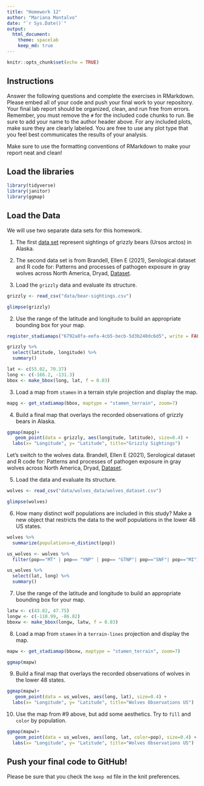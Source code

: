 ```yaml
---
title: "Homework 12"
author: "Mariana Montalvo"
date: "`r Sys.Date()`"
output:
  html_document: 
    theme: spacelab
    keep_md: true
---
```


```r
knitr::opts_chunk$set(echo = TRUE)
```

## Instructions
Answer the following questions and complete the exercises in RMarkdown. Please embed all of your code and push your final work to your repository. Your final lab report should be organized, clean, and run free from errors. Remember, you must remove the `#` for the included code chunks to run. Be sure to add your name to the author header above. For any included plots, make sure they are clearly labeled. You are free to use any plot type that you feel best communicates the results of your analysis.  

Make sure to use the formatting conventions of RMarkdown to make your report neat and clean!  

## Load the libraries  
```r
library(tidyverse)
library(janitor)
library(ggmap)
``` 

## Load the Data
We will use two separate data sets for this homework.  

1. The first [data set](https://rcweb.dartmouth.edu/~f002d69/workshops/index_rspatial.html) represent sightings of grizzly bears (Ursos arctos) in Alaska.  

2. The second data set is from Brandell, Ellen E (2021), Serological dataset and R code for: Patterns and processes of pathogen exposure in gray wolves across North America, Dryad, [Dataset](https://doi.org/10.5061/dryad.5hqbzkh51).  

1. Load the `grizzly` data and evaluate its structure. 
```r
grizzly <- read_csv("data/bear-sightings.csv")
```
```r
glimpse(grizzly)
```

2. Use the range of the latitude and longitude to build an appropriate bounding box for your map.

```r
register_stadiamaps("6792a8fa-eefa-4cb5-becb-5d3b240dc6d5", write = FALSE)
```

```r
grizzly %>% 
  select(latitude, longitude) %>% 
  summary()
```
```r
lat <- c(55.02, 70.37)
long <- c(-166.2, -131.3)
bbox <- make_bbox(long, lat, f = 0.03)
```

3. Load a map from `stamen` in a terrain style projection and display the map.  
```r
mapg <- get_stadiamap(bbox, maptype = "stamen_terrain", zoom=7)
```

4. Build a final map that overlays the recorded observations of grizzly bears in Alaska. 
```r
ggmap(mapg)+
   geom_point(data = grizzly, aes(longitude, latitude), size=0.4) +
  labs(x= "Longitude", y= "Latitude", title="Grizzly Sightings")
```


Let's switch to the wolves data. Brandell, Ellen E (2021), Serological dataset and R code for: Patterns and processes of pathogen exposure in gray wolves across North America, Dryad, [Dataset](https://doi.org/10.5061/dryad.5hqbzkh51).  

5. Load the data and evaluate its structure. 
```r
wolves <- read_csv("data/wolves_data/wolves_dataset.csv")
```

```r
glimpse(wolves)
```

6. How many distinct wolf populations are included in this study? Make a new object that restricts the data to the wolf populations in the lower 48 US states.
```r
wolves %>% 
  summarize(populations=n_distinct(pop))
```
```r
us_wolves <- wolves %>% 
  filter(pop=="MT" | pop== "YNP" | pop== "GTNP"| pop=="SNF"| pop=="MI")
```

```r
us_wolves %>% 
  select(lat, long) %>% 
  summary()
```

7. Use the range of the latitude and longitude to build an appropriate bounding box for your map. 
```r
latw <- c(43.82, 47.75)
longw <- c(-110.99, -86.82)
bboxw <- make_bbox(longw, latw, f = 0.03)
```

8.  Load a map from `stamen` in a `terrain-lines` projection and display the map.  
```r
mapw <- get_stadiamap(bboxw, maptype = "stamen_terrain", zoom=7)
```

```r
ggmap(mapw)
```

9. Build a final map that overlays the recorded observations of wolves in the lower 48 states.  
```r
ggmap(mapw)+
   geom_point(data = us_wolves, aes(long, lat), size=0.4) +
  labs(x= "Longitude", y= "Latitude", title="Wolves Observations US")
```

10. Use the map from #9 above, but add some aesthetics. Try to `fill` and `color` by population.  
```r
ggmap(mapw)+
   geom_point(data = us_wolves, aes(long, lat, color=pop), size=0.4) +
  labs(x= "Longitude", y= "Latitude", title="Wolves Observations US")
```

## Push your final code to GitHub!
Please be sure that you check the `keep md` file in the knit preferences. 
